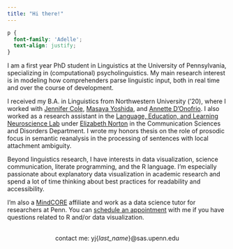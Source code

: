 ```yaml
---
title: "Hi there!"
---
```


```css
p {
  font-family: 'Adelle';
  text-align: justify;
}
```

I am a first year PhD student in Linguistics at the University of Pennsylvania, specializing in (computational) psycholinguistics. My main research interest is in modeling how comprehenders parse linguistic input, both in real time and over the course of development.

I received my B.A. in Linguistics from Northwestern University ('20), where I worked with [Jennifer Cole](https://sites.northwestern.edu/cole/), [Masaya Yoshida](https://faculty.wcas.northwestern.edu/~myo507/), and [Annette D'Onofrio](https://faculty.wcas.northwestern.edu/~akd2621/). I also worked as a research assistant in the [Language, Education, and Learning Neuroscience Lab](https://learnlab.northwestern.edu/) under [Elizabeth Norton](https://www.communication.northwestern.edu/faculty/ElizabethNorton) in the Communication Sciences and Disorders Department. I wrote my honors thesis on the role of prosodic focus in semantic reanalysis in the processing of sentences with local attachment ambiguity.

Beyond linguistics research, I have interests in data visualization, science communication, literate programming, and the R language. I'm especially passionate about explanatory data visualization in academic research and spend a lot of time thinking about best practices for readability and accessibility.

I'm also a [MindCORE](https://mindcore.sas.upenn.edu/) affiliate and work as a data science tutor for researchers at Penn. You can [schedule an appointment](https://rb.gy/gfhd2f) with me if you have questions related to R and/or data visualization.

<br>
<div style='text-align: center'><span class="sc">contact me:</span> yj{<i>last_name</i>}\@sas.upenn.edu</div>